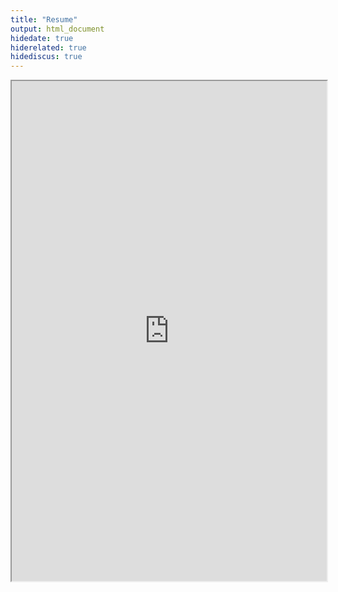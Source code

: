 ```yaml
---
title: "Resume"
output: html_document
hidedate: true
hiderelated: true
hidediscus: true
---
```


<center>
<iframe src="https://docs.google.com/viewer?url=https://github.com/JohnnyNriquez/Resume/raw/main/Johnny%20Resume%20Tech.pdf&embedded=true" width="100%" height="800" border="0"></iframe>
</center>
